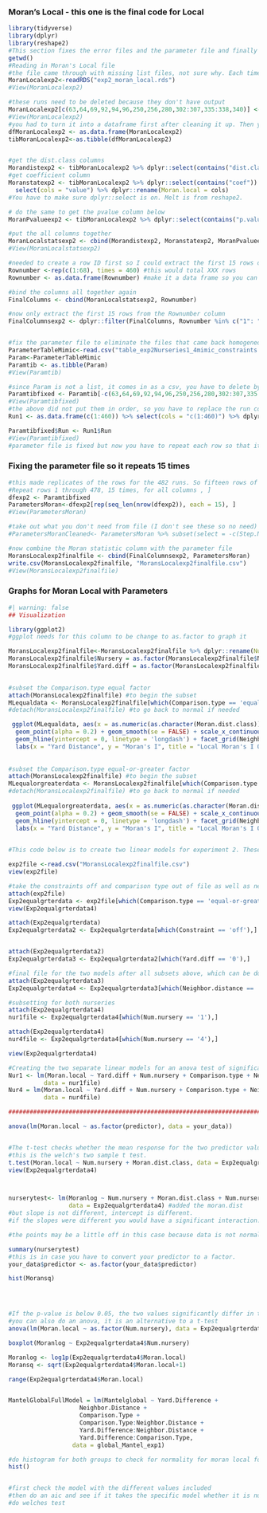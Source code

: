 ### Moran's Local - this one is the final code for Local

```r
library(tidyverse)
library(dplyr)
library(reshape2)
#This section fixes the error files and the parameter file and finally binding them together to run graphs
getwd()
#Reading in Moran's Local file
#the file came through with missing list files, not sure why. Each time it came through it was different. I had to use the View() function in order to see the list files in order
MoranLocalexp2<-readRDS("exp2_moran_local.rds")
#View(MoranLocalexp2)

#these runs need to be deleted because they don't have output
MoranLocalexp2[c(63,64,69,92,94,96,250,256,280,302:307,335:338,340)] <- NULL
#View(MoranLocalexp2)
#you had to turn it into a dataframe first after cleaning it up. Then you can turn the dataframe into a tibble
dfMoranLocalexp2 <- as.data.frame(MoranLocalexp2)
tibMoranLocalexp2<-as.tibble(dfMoranLocalexp2)  


#get the dist.class columns
Morandistexp2 <- tibMoranLocalexp2 %>% dplyr::select(contains("dist.class")) %>% reshape2::melt(cols=c("1":"460"), id.vars=NULL) %>% select(cols = "value") %>% dplyr::rename(Moran.dist.class = cols)
#get coefficient column
Moranstatexp2 <- tibMoranLocalexp2 %>% dplyr::select(contains("coef")) %>% reshape2::melt(cols=c("1":"460"), id.vars=NULL) %>% 
  select(cols = "value") %>% dplyr::rename(Moran.local = cols)
#You have to make sure dplyr::select is on. Melt is from reshape2. 

# do the same to get the pvalue column below
MoranPvalueexp2 <- tibMoranLocalexp2 %>% dplyr::select(contains("p.value")) %>% melt(cols=c("1":"460"), id.vars=NULL) %>% select(cols = "value") %>% dplyr::rename(p.value = cols)

#put the all columns together
MoranLocalstatsexp2 <- cbind(Morandistexp2, Moranstatexp2, MoranPvalueexp2)
#View(MoranLocalstatsexp2)

#needed to create a row ID first so I could extract the first 15 rows of each 
Rownumber <-rep(c(1:68), times = 460) #this would total XXX rows
Rownumber <- as.data.frame(Rownumber) #make it a data frame so you can bind

#bind the columns all together again
FinalColumns <- cbind(MoranLocalstatsexp2, Rownumber)

#now only extract the first 15 rows from the Rownumber column 
FinalColumnsexp2 <- dplyr::filter(FinalColumns, Rownumber %in% c("1": "15"))


#fix the parameter file to eliminate the files that came back homogeneous 
ParameterTableMimic<-read.csv("table_exp2Nurseries1_4mimic_constraints.csv")
Param<-ParameterTableMimic 
Paramtib <- as.tibble(Param)
#View(Paramtib)

#since Param is not a list, it comes in as a csv, you have to delete by -c
Paramtibfixed <- Paramtib[-c(63,64,69,92,94,96,250,256,280,302:307,335:338,340), ]
#View(Paramtibfixed)
#the above did not put them in order, so you have to replace the run column 
Run1 <- as.data.frame(c(1:460)) %>% select(cols = "c(1:460)") %>% dplyr::rename(Run = cols)

Paramtibfixed$Run <- Run1$Run
#View(Paramtibfixed)
#parameter file is fixed but now you have to repeat each row so that it can match up with the 15 distance classes that way you can graph it. In this case 7,230 rows

```

### Fixing the parameter file so it repeats 15 times

```r
#this made replicates of the rows for the 482 runs. So fifteen rows of Run 1, fifteen rows of Run 2 etc... 
#Repeat rows 1 through 478, 15 times, for all columns , ] 
dfexp2 <- Paramtibfixed
ParametersMoran<-dfexp2[rep(seq_len(nrow(dfexp2)), each = 15), ]  
#View(ParametersMoran)

#take out what you don't need from file (I don't see these so no need)
#ParametersMoranCleaned<- ParametersMoran %>% subset(select = -c(Step.Number, X, X.1, #X.2))

#now combine the Moran statistic column with the parameter file
MoransLocalexp2finalfile <- cbind(FinalColumnsexp2, ParametersMoran)
write.csv(MoransLocalexp2finalfile, "MoransLocalexp2finalfile.csv")
#View(MoransLocalexp2finalfile)
```

### Graphs for Moran Local with Parameters

```r
#| warning: false
## Visualization

library(ggplot2)
#ggplot needs for this column to be change to as.factor to graph it

MoransLocalexp2finalfile<-MoransLocalexp2finalfile %>% dplyr::rename(Nursery = Num.nursery)
MoransLocalexp2finalfile$Nursery = as.factor(MoransLocalexp2finalfile$Nursery)
MoransLocalexp2finalfile$Yard.diff = as.factor(MoransLocalexp2finalfile$Yard.diff)

 
#subset the Comparison.type equal factor 
attach(MoransLocalexp2finalfile) #to begin the subset
MLequaldata <- MoransLocalexp2finalfile[which(Comparison.type == 'equal'),]
#detach(MoransLocalexp2finalfile) #to go back to normal if needed

 ggplot(MLequaldata, aes(x = as.numeric(as.character(Moran.dist.class)), y = Moran.local, color = Nursery, linetype = Yard.diff)) +  
  geom_point(alpha = 0.2) + geom_smooth(se = FALSE) + scale_x_continuous(limits = c(0,30), breaks = c(10,20,30)) +
  geom_hline(yintercept = 0, linetype = 'longdash') + facet_grid(Neighbor.distance ~ Constraint, labeller = "label_both") +
  labs(x = "Yard Distance", y = "Moran's I", title = "Local Moran's I Over 30 Yards", subtitle = "Comparison type = equal") + theme_bw()
 
 
#subset the Comparison.type equal-or-greater factor 
attach(MoransLocalexp2finalfile) #to begin the subset
MLequalorgreaterdata <- MoransLocalexp2finalfile[which(Comparison.type == 'equal-or-greater'),]
#detach(MoransLocalexp2finalfile) #to go back to normal if needed 
  
 ggplot(MLequalorgreaterdata, aes(x = as.numeric(as.character(Moran.dist.class)), y = Moran.local, color = Nursery, linetype = Yard.diff)) +  
  geom_point(alpha = 0.2) + geom_smooth(se = FALSE) + scale_x_continuous(limits = c(0,30), breaks = c(10,20,30)) +
  geom_hline(yintercept = 0, linetype = 'longdash') + facet_grid(Neighbor.distance ~ Constraint, labeller = "label_both") +
  labs(x = "Yard Distance", y = "Moran's I", title = "Local Moran's I Over 30 Yards", subtitle = "Comparison type = equal-or-greater") + theme_bw()
 
```

```r
#This code below is to create two linear models for experiment 2. These models will be tested to see if they are significantly different. 

exp2file <-read.csv("MoransLocalexp2finalfile.csv")
view(exp2file)

#take the constraints off and comparison type out of file as well as neighbor 9
attach(exp2file) 
Exp2equalgrterdata <- exp2file[which(Comparison.type == 'equal-or-greater'),]
view(Exp2equalgrterdata4)

attach(Exp2equalgrterdata)
Exp2equalgrterdata2 <- Exp2equalgrterdata[which(Constraint == 'off'),]


attach(Exp2equalgrterdata2)
Exp2equalgrterdata3 <- Exp2equalgrterdata2[which(Yard.diff == '0'),]

#final file for the two models after all subsets above, which can be done better
attach(Exp2equalgrterdata3)
Exp2equalgrterdata4 <- Exp2equalgrterdata3[which(Neighbor.distance == '9'),]

#subsetting for both nurseries
attach(Exp2equalgrterdata4)
nur1file <- Exp2equalgrterdata4[which(Num.nursery == '1'),]

attach(Exp2equalgrterdata4)
nur4file <- Exp2equalgrterdata4[which(Num.nursery == '4'),]

view(Exp2equalgrterdata4)

#Creating the two separate linear models for an anova test of significance
Nur1 <- lm(Moran.local ~ Yard.diff + Num.nursery + Comparison.type + Neighbor.distance + Constraint,
          data = nur1file)
Nur4 = lm(Moran.local ~ Yard.diff + Num.nursery + Comparison.type + Neighbor.distance + Constraint,
          data = nur4file)

###################################################################################################

anova(lm(Moran.local ~ as.factor(predictor), data = your_data))


#The t-test checks whether the mean response for the two predictor values is significantly different.
#this is the welch's two sample t test. 
t.test(Moran.local ~ Num.nursery + Moran.dist.class, data = Exp2equalgrterdata4) #run lm because of more than one variable, add yard.dist
view(Exp2equalgrterdata4)



nurserytest<- lm(Moranlog ~ Num.nursery + Moran.dist.class + Num.nursery:Moran.dist.class, 
                 data = Exp2equalgrterdata4) #added the moran.dist 
#but slope is not different, intercept is different. 
#if the slopes were different you would have a significant interaction. 

#the points may be a little off in this case because data is not normal. But the lm and the t test don't care, it needs to be normal. welches test is supposed to be robust to the violation, without getting into non-parametric. 

summary(nurserytest)
#this is in case you have to convert your predictor to a factor.
your_data$predictor <- as.factor(your_data$predictor)

hist(Moransq)




#If the p-value is below 0.05, the two values significantly differ in their effect on the response.
#you can also do an anova, it is an alternative to a t-test
anova(lm(Moran.local ~ as.factor(Num.nursery), data = Exp2equalgrterdata4))

boxplot(Moranlog ~ Exp2equalgrterdata4$Num.nursery)

Moranlog <- log1p(Exp2equalgrterdata4$Moran.local)
Moransq <- sqrt(Exp2equalgrterdata4$Moran.local+1)

range(Exp2equalgrterdata4$Moran.local)


MantelGlobalFullModel = lm(Mantelglobal ~ Yard.Difference + 
                    Neighbor.Distance +
                    Comparison.Type +
                    Comparison.Type:Neighbor.Distance +
                    Yard.Difference:Neighbor.Distance +
                    Yard.Difference:Comparison.Type, 
                  data = global_Mantel_exp1) 

#do histogram for both groups to check for normality for moran local for each nursery. 
hist()


#first check the model with the different values included
#then do an aic and see if it takes the specific model whether it is nursery 1 or 4.
#do welches test

```

